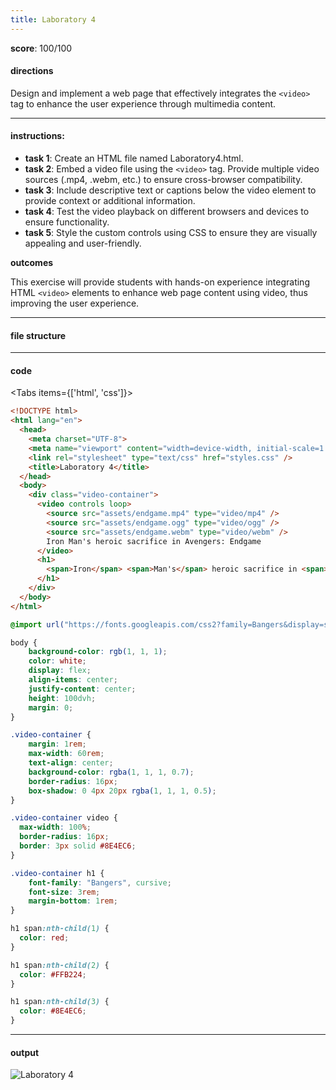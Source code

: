 ```yaml
---
title: Laboratory 4
---
```


**score**: 100/100

#### directions 

Design and implement a web page that effectively integrates the `<video>` tag to enhance the user experience through multimedia content.

---

#### instructions:
- **task 1**: Create an HTML file named Laboratory4.html.
- **task 2**: Embed a video file using the `<video>` tag. Provide multiple video sources (.mp4, .webm, etc.) to ensure cross-browser compatibility.
- **task 3**: Include descriptive text or captions below the video element to provide context or additional information.
- **task 4**: Test the video playback on different browsers and devices to ensure functionality.
- **task 5**: Style the custom controls using CSS to ensure they are visually appealing and user-friendly.

**outcomes**

This exercise will provide students with hands-on experience integrating HTML `<video>` elements to enhance web page content using video, thus improving the user experience.

---

#### file structure

<Files className="mt-4">
  <Folder name="root-folder" defaultOpen>
    <Folder name="assets" defaultOpen>
      <File name="endgame.mp4" />
      <File name="endgame.ogg" />
      <File name="endgame.webm" />
    </Folder>
    <File name="Laboratory4.html" />
    <File name="style.css" />
  </Folder>
</Files>

---

#### code

<Tabs items={['html', 'css']}>

<Tab value="html">

```html
<!DOCTYPE html>
<html lang="en">
  <head>
    <meta charset="UTF-8">
    <meta name="viewport" content="width=device-width, initial-scale=1.0">
    <link rel="stylesheet" type="text/css" href="styles.css" />
    <title>Laboratory 4</title>
  </head>
  <body>
    <div class="video-container">
      <video controls loop>
        <source src="assets/endgame.mp4" type="video/mp4" />
        <source src="assets/endgame.ogg" type="video/ogg" />
        <source src="assets/endgame.webm" type="video/webm" />
        Iron Man's heroic sacrifice in Avengers: Endgame
      </video>
      <h1>
        <span>Iron</span> <span>Man's</span> heroic sacrifice in <span>Avengers: Endgame</span>
      </h1>
    </div>
  </body>
</html>
```

</Tab>

<Tab value="css">

```css
@import url("https://fonts.googleapis.com/css2?family=Bangers&display=swap");

body {
	background-color: rgb(1, 1, 1);
	color: white;
	display: flex;
	align-items: center;
	justify-content: center;
	height: 100dvh;
	margin: 0;
}

.video-container {
	margin: 1rem;
	max-width: 60rem;
	text-align: center;
	background-color: rgba(1, 1, 1, 0.7);
	border-radius: 16px;
	box-shadow: 0 4px 20px rgba(1, 1, 1, 0.5);
}

.video-container video {
  max-width: 100%;
  border-radius: 16px;
  border: 3px solid #8E4EC6;
}

.video-container h1 {
	font-family: "Bangers", cursive;
	font-size: 3rem;
	margin-bottom: 1rem;
}

h1 span:nth-child(1) {
  color: red;
}

h1 span:nth-child(2) {
  color: #FFB224;
}

h1 span:nth-child(3) {
  color: #8E4EC6;
}
```

</Tab>

</Tabs>

---

#### output

<FileCard fileName="lab_exercise_4.pdf" image="/02/lab4.png" filePath="/files/lab_exercise_4.pdf" />

<Image src="/02/lab4.png" alt="Laboratory 4" width={1920} height={1079} />
